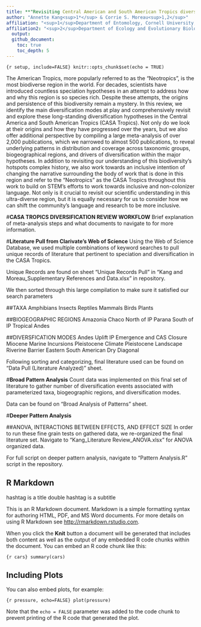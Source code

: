 ```yaml
---
title: **"Revisiting Central American and South American Tropics diversification: reviewing known diversification hypotheses, exploring patterns of coverage, and implications for future work"**
author: "Annette Kang<sup>1*</sup> & Corrie S. Moreau<sup>1,2</sup>"
affiliation: "<sup>1</sup>Department of Entomology, Cornell University, Ithaca, New York, USA"
affiliation2: "<sup>2</sup>Department of Ecology and Evolutionary Biology, Cornell University, Ithaca, New York, USA"
  output:
  github_document:
    toc: true
    toc_depth: 5
---
```


`{r setup, include=FALSE} knitr::opts_chunk$set(echo = TRUE)`

The American Tropics, more popularly referred to as the “Neotropics”, is the most biodiverse region in the world. For decades, scientists have introduced countless speciation hypotheses in an attempt to address how and why this region is so species rich. Despite these attempts, the origins and persistence of this biodiversity remain a mystery. In this review, we identify the main diversification modes at play and comprehensively revisit and explore these long-standing diversification hypotheses in the Central America and South American Tropics (CASA Tropics). Not only do we look at their origins and how they have progressed over the years, but we also offer additional perspective by compiling a large meta-analysis of over 2,000 publications, which we narrowed to almost 500 publications, to reveal underlying patterns in distribution and coverage across taxonomic groups, biogeographical regions, and drivers of diversification within the major hypotheses. In addition to revisiting our understanding of this biodiversity’s hotspots complex history, we also work towards an inclusive intention of changing the narrative surrounding the body of work that is done in this region and refer to the “Neotropics” as the CASA Tropics throughout this work to build on STEM’s efforts to work towards inclusive and non-colonizer language. Not only is it crucial to revisit our scientific understanding in this ultra-diverse region, but it is equally necessary for us to consider how we can shift the community’s language and research to be more inclusive.


#**CASA TROPICS DIVERSIFICATION REVIEW WORKFLOW**
Brief explanation of meta-analysis steps and what documents to navigate to for more information.

#**Literature Pull from Clarivate's Web of Science**
Using the Web of Science Database, we used multiple combinations of keyword searches to pull unique records of literature that pertinent to speciation and diversification in the CASA Tropics. 

Unique Records are found on sheet "Unique Records Pull" in "Kang and Moreau_Supplementary References and Data.xlsx" in repository.

We then sorted through this large compilation to make sure it satisfied our search parameters 

##TAXA
Amphibians
Insects
Reptiles
Mammals
Birds
Plants

##BIOGEOGRAPHIC REGIONS
Amazonia
Chaco
North of IP
Parana
South of IP
Tropical Andes

##DIVERSFICATION MODES
Andes Uplift
IP Emergence and CAS Closure
Miocene Marine Incursions
Pleistocene Climate
Pleistocene Landscape
Riverine Barrier
Eastern South American Dry Diagonal


Following sorting and categorizing, final literature used can be found on "Data Pull (Literature Analyzed)" sheet.


#**Broad Pattern Analysis**
Count data was implemented on this final set of literature to gather number of diversification events associated with parameterized taxa, biogeographic regions, and diversification modes. 

Data can be found on "Broad Analysis of Patterns" sheet. 

#**Deeper Pattern Analysis**

##ANOVA, INTERACTIONS BETWEEN EFFECTS, AND EFFECT SIZE
In order to run these fine grain tests on gathered data, we re-organized the final literature set. Navigate to "Kang_Literature Review_ANOVA.xlsx" for ANOVA organized data. 

For full script on deeper pattern analysis, navigate to "Pattern Analysis.R" script in the repository.


## R Markdown

hashtag is a title
double hashtag is a subtitle

This is an R Markdown document. Markdown is a simple formatting syntax
for authoring HTML, PDF, and MS Word documents. For more details on
using R Markdown see <http://rmarkdown.rstudio.com>.

When you click the **Knit** button a document will be generated that
includes both content as well as the output of any embedded R code
chunks within the document. You can embed an R code chunk like this:

`{r cars} summary(cars)`

## Including Plots

You can also embed plots, for example:

`{r pressure, echo=FALSE} plot(pressure)`

Note that the `echo = FALSE` parameter was added to the code chunk to
prevent printing of the R code that generated the plot.
